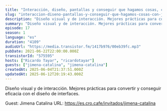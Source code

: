 ```yaml
---
title: "Interacción, diseño, pantallas y conseguir que hagamos cosas, con Jimena Catalina"
slug: "interaccion-diseno-pantallas-y-conseguir-que-hagamos-cosas-con-jimena-catalina"
description: "Diseño visual y de interacción. Mejores prácticas para convertir y conseguir eficacia con el diseño de interfaces.\n\n\n\n<!-- GUESTS START -->\nGuest: Jimena Catalina\nURL: https://es.cro.cafe/invitados/jimena-catalina\n<!-- GUESTS END -->"
summary: "Diseño visual y de interacción. Mejores prácticas para convertir y conseguir eficacia con el diseño de interfaces."
episode: 17
season: 1
language: "es"
duration: "4109"
audioUrl: "https://media.transistor.fm/1417b976/00eb39fc.mp3"
pubDate: 2021-06-22T22:00:00.000Z
transistorId: "575595"
hosts: ["Ricardo Tayar", "ricardotayar"]
guests: ["jimena-catalina", "jimena-catalina"]
createdAt: 2025-06-04T21:37:51.000Z
updatedAt: 2025-06-12T20:19:43.000Z
---
```


Diseño visual y de interacción. Mejores prácticas para convertir y conseguir eficacia con el diseño de interfaces.



<!-- GUESTS START -->
Guest: Jimena Catalina
URL: https://es.cro.cafe/invitados/jimena-catalina
<!-- GUESTS END -->
